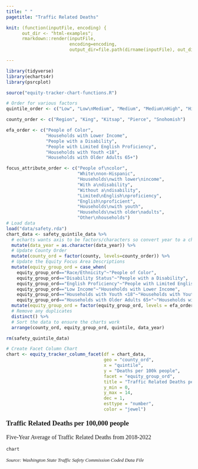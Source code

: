 ```yaml
---
title: " "
pagetitle: "Traffic Related Deaths"

knit: (function(inputFile, encoding) {
      out_dir <- "html-examples";
      rmarkdown::render(inputFile,
                        encoding=encoding,
                        output_dir=file.path(dirname(inputFile), out_dir))})

---
```


<style type="text/css">
.main-container {
  max-width: 100% !important;
  margin: auto;
}
</style>

```r
library(tidyverse)
library(echarts4r)
library(psrcplot)

source("equity-tracker-chart-functions.R")

# Order for various factors
quintile_order <- c("Low", "Low\nMedium", "Medium", "Medium\nHigh", "High")

county_order <- c("Region", "King", "Kitsap", "Pierce", "Snohomish")

efa_order <- c("People of Color", 
               "Households with Lower Income", 
               "People with a Disability", 
               "People with Limited English Proficiency", 
               "Households with Youth <18", 
               "Households with Older Adults 65+")

focus_attribute_order <- c("People of\ncolor", 
                           "White\nnon-Hispanic", 
                           "Households\nwith lower\nincome", 
                           "With a\ndisability", 
                           "Without a\ndisability",
                           "Limited\nEnglish\nproficiency", 
                           "English\nproficient",
                           "Households\nwith youth", 
                           "Households\nwith older\nadults",
                           "Other\nhouseholds")
# Load data
load("data/safety.rda")
chart_data <- safety_quintile_data %>%
  # echarts wants axis to be factors/characters so convert year to a character
  mutate(data_year = as.character(data_year)) %>%
  # Update County Order
  mutate(county_ord = factor(county, levels=county_order)) %>%
  # Update the Equity Focus Area Descriptions
  mutate(equity_group_ord = case_when(
    equity_group_ord=="Race/Ethnicity"~"People of Color",
    equity_group_ord=="Disability Status"~"People with a Disability",
    equity_group_ord=="English Proficiency"~"People with Limited English Proficiency",
    equity_group_ord=="Low Income"~"Households with Lower Income",
    equity_group_ord=="Households with Youth <18"~"Households with Youth <18",
    equity_group_ord=="Households with Older Adults 65+"~"Households with Older Adults 65+")) %>%
  mutate(equity_group_ord = factor(equity_group_ord, levels = efa_order)) %>%
  # Remove any duplicates
  distinct() %>%
  # Sort the data to ensure the charts work
  arrange(county_ord, equity_group_ord, quintile, data_year)

rm(safety_quintile_data)

# Create Facet Column Chart
chart <- equity_tracker_column_facet(df = chart_data,
                                     geo = "county_ord",
                                     x = "quintile",
                                     y = "Deaths per 100k people",
                                     facet = "equity_group_ord",
                                     title = "Traffic Related Deaths per 100k people",
                                     y_min = 0,
                                     y_max = 14,
                                     dec = 1,
                                     esttype = "number",
                                     color = "jewel")

```
<p style="font-family: Poppins; font-size:14pt; font-weight:bold">
Traffic Related Deaths per 100,000 people  
</p>
<p style="font-family: Poppins; font-size:12pt; font-weight:normal">
Five-Year Average of Traffic Related Deaths from 2018-2022
</p>
```r
chart
```
<p style="font-family: Poppins; font-size:10pt; font-style:italic">
Source: Washington State Traffic Safety Commission Coded Data File
</p> 
